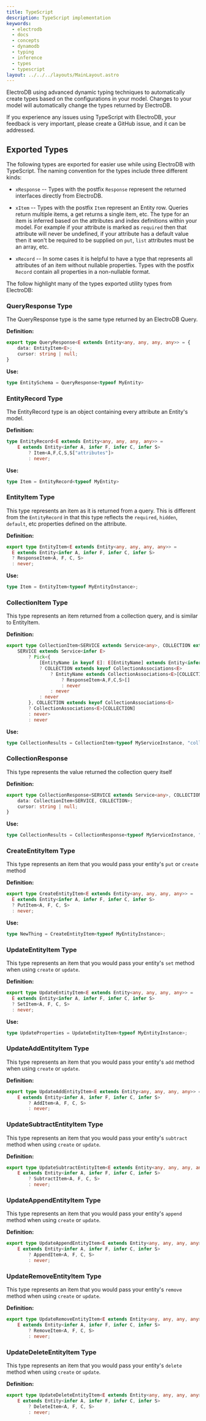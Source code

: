 ```yaml
---
title: TypeScript
description: TypeScript implementation
keywords:
  - electrodb
  - docs
  - concepts
  - dynamodb
  - typing
  - inference
  - types
  - typescript
layout: ../../../layouts/MainLayout.astro
---
```


ElectroDB using advanced dynamic typing techniques to automatically create types based on the configurations in your model. Changes to your model will automatically change the types returned by ElectroDB.

If you experience any issues using TypeScript with ElectroDB, your feedback is very important, please create a GitHub issue, and it can be addressed.

## Exported Types

The following types are exported for easier use while using ElectroDB with TypeScript. The naming convention for the types include three different kinds:

- `xResponse` -- Types with the postfix `Response` represent the returned interfaces directly from ElectroDB.

- `xItem` -- Types with the postfix `Item` represent an Entity row. Queries return multiple items, a get returns a single item, etc. The type for an item is inferred based on the attributes and index definitions within your model. For example if your attribute is marked as `required` then that attribute will never be undefined, if your attribute has a default value then it won't be required to be supplied on `put`, `list` attributes must be an array, etc.

- `xRecord` -- In some cases it is helpful to have a type that represents all attributes of an item without nullable properties. Types with the postfix `Record` contain all properties in a non-nullable format.

The follow highlight many of the types exported utility types from ElectroDB:

### QueryResponse Type

The QueryResponse type is the same type returned by an ElectroDB Query.

**Definition:**

```typescript
export type QueryResponse<E extends Entity<any, any, any, any>> = {
    data: EntityItem<E>;
    cursor: string | null;
}
```

**Use:**

```typescript
type EntitySchema = QueryResponse<typeof MyEntity>
```

### EntityRecord Type

The EntityRecord type is an object containing every attribute an Entity's model.

**Definition:**

```typescript
type EntityRecord<E extends Entity<any, any, any, any>> =
    E extends Entity<infer A, infer F, infer C, infer S>
        ? Item<A,F,C,S,S["attributes"]>
        : never;
```

**Use:**

```typescript
type Item = EntityRecord<typeof MyEntity>
```

### EntityItem Type

This type represents an item as it is returned from a query. This is different from the `EntityRecord` in that this type reflects the `required`, `hidden`, `default`, etc properties defined on the attribute.

**Definition:**

```typescript
export type EntityItem<E extends Entity<any, any, any, any>> =
  E extends Entity<infer A, infer F, infer C, infer S>
  ? ResponseItem<A, F, C, S>
  : never;
```

**Use:**

```typescript
type Item = EntityItem<typeof MyEntityInstance>;
```

### CollectionItem Type

This type represents an item returned from a collection query, and is similar to EntityItem.

**Definition:**

```typescript
export type CollectionItem<SERVICE extends Service<any>, COLLECTION extends keyof SERVICE["collections"]> =
    SERVICE extends Service<infer E>
        ? Pick<{
            [EntityName in keyof E]: E[EntityName] extends Entity<infer A, infer F, infer C, infer S>
            ? COLLECTION extends keyof CollectionAssociations<E>
                ? EntityName extends CollectionAssociations<E>[COLLECTION]
                    ? ResponseItem<A,F,C,S>[]
                    : never
                : never
            : never
        }, COLLECTION extends keyof CollectionAssociations<E>
        ? CollectionAssociations<E>[COLLECTION]
        : never>
        : never
```

**Use:**

```typescript
type CollectionResults = CollectionItem<typeof MyServiceInstance, "collectionName">
``` 

### CollectionResponse

This type represents the value returned the collection query itself

**Definition:**

```typescript
export type CollectionResponse<SERVICE extends Service<any>, COLLECTION extends keyof SERVICE["collections"]> = {
    data: CollectionItem<SERVICE, COLLECTION>;
    cursor: string | null;
}
```

**Use:**

```typescript
type CollectionResults = CollectionResponse<typeof MyServiceInstance, "collectionName">
```

### CreateEntityItem Type

This type represents an item that you would pass your entity's `put` or `create` method

**Definition:**

```typescript
export type CreateEntityItem<E extends Entity<any, any, any, any>> =
  E extends Entity<infer A, infer F, infer C, infer S>
  ? PutItem<A, F, C, S>
  : never;
```

**Use:**

```typescript
type NewThing = CreateEntityItem<typeof MyEntityInstance>;
```

### UpdateEntityItem Type

This type represents an item that you would pass your entity's `set` method when using `create` or `update`.

**Definition:**

```typescript
export type UpdateEntityItem<E extends Entity<any, any, any, any>> =
  E extends Entity<infer A, infer F, infer C, infer S>
  ? SetItem<A, F, C, S>
  : never;
```

**Use:**

```typescript
type UpdateProperties = UpdateEntityItem<typeof MyEntityInstance>;
```

### UpdateAddEntityItem Type

This type represents an item that you would pass your entity's `add` method when using `create` or `update`.

**Definition:**

```typescript
export type UpdateAddEntityItem<E extends Entity<any, any, any, any>> =
    E extends Entity<infer A, infer F, infer C, infer S>
        ? AddItem<A, F, C, S>
        : never;

`````

### UpdateSubtractEntityItem Type

This type represents an item that you would pass your entity's `subtract` method when using `create` or `update`.

**Definition:**

```typescript
export type UpdateSubtractEntityItem<E extends Entity<any, any, any, any>> =
    E extends Entity<infer A, infer F, infer C, infer S>
        ? SubtractItem<A, F, C, S>
        : never;
```

### UpdateAppendEntityItem Type

This type represents an item that you would pass your entity's `append` method when using `create` or `update`.

**Definition:**

```typescript
export type UpdateAppendEntityItem<E extends Entity<any, any, any, any>> =
    E extends Entity<infer A, infer F, infer C, infer S>
        ? AppendItem<A, F, C, S>
        : never;
```

### UpdateRemoveEntityItem Type

This type represents an item that you would pass your entity's `remove` method when using `create` or `update`.

**Definition:**

```typescript
export type UpdateRemoveEntityItem<E extends Entity<any, any, any, any>> =
    E extends Entity<infer A, infer F, infer C, infer S>
        ? RemoveItem<A, F, C, S>
        : never;
```

### UpdateDeleteEntityItem Type

This type represents an item that you would pass your entity's `delete` method when using `create` or `update`.

**Definition:**

```typescript
export type UpdateDeleteEntityItem<E extends Entity<any, any, any, any>> =
    E extends Entity<infer A, infer F, infer C, infer S>
        ? DeleteItem<A, F, C, S>
        : never;
```